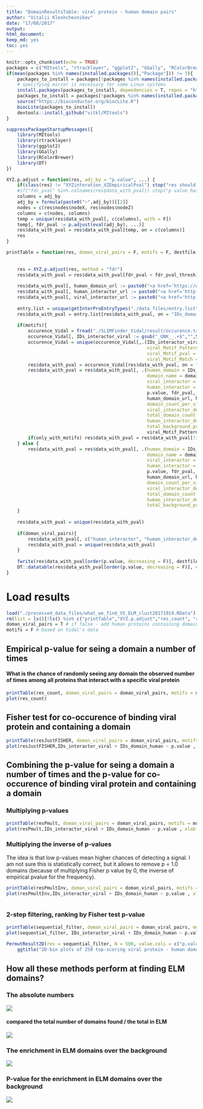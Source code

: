 ```yaml
---
title: "DomainResultsTable: viral protein - human domain pairs"
author: "Vitalii Kleshchevnikov"
date: "17/08/2017"
output: 
html_document: 
keep_md: yes
toc: yes
---
```


```r
knitr::opts_chunk$set(echo = TRUE)
packages = c("MItools", "rtracklayer", "ggplot2", "GGally", "RColorBrewer", "R.utils")
if(mean(packages %in% names(installed.packages()[,"Package"])) != 1){
    packages_to_install = packages[!packages %in% names(installed.packages()[,"Package"])]
    # specifying mirror is necessary for some Linux systems
    install.packages(packages_to_install, dependencies = T, repos = "http://mirrors.ebi.ac.uk/CRAN/")
    packages_to_install = packages[!packages %in% names(installed.packages()[,"Package"])]
    source("https://bioconductor.org/biocLite.R")
    biocLite(packages_to_install)
    devtools::install_github("vitkl/MItools")
}

suppressPackageStartupMessages({
    library(MItools)
    library(rtracklayer)
    library(ggplot2)
    library(GGally)
    library(RColorBrewer)
    library(DT)
})

XYZ.p.adjust = function(res, adj_by = "p.value", ...) {
    if(class(res) != "XYZinteration_XZEmpiricalPval") stop("res should be the output of permutationPval()")
    #if("fdr_pval" %in% colnames(res$data_with_pval)) stop("p value has already been fdr-corrected")
    columns = adj_by
    adj_by = formula(paste0("~",adj_by))[[2]]
    nodes = c(res$nodes$nodeX, res$nodes$nodeZ)
    columns = c(nodes, columns)
    temp = unique(res$data_with_pval[, c(columns), with = F])
    temp[, fdr_pval := p.adjust(eval(adj_by), ...)]
    res$data_with_pval = res$data_with_pval[temp, on = c(columns)]
    res
}

printTable = function(res, doman_viral_pairs = F, motifs = F, destfile, fdr_pval_thresh = 0.05, only_with_motifs = F){
    
    
    res = XYZ.p.adjust(res, method = "fdr")
    res$data_with_pval = res$data_with_pval[fdr_pval < fdr_pval_thresh]
    
    res$data_with_pval[, human_domain_url := paste0("<a href='https://www.ebi.ac.uk/interpro/entry/",IDs_domain_human,"'>",IDs_domain_human,"</a>")]
    res$data_with_pval[, human_interactor_url := paste0("<a href='http://www.uniprot.org/uniprot/",IDs_interactor_human,"'>",IDs_interactor_human,"</a>")]
    res$data_with_pval[, viral_interactor_url := paste0("<a href='http://www.uniprot.org/uniprot/",IDs_interactor_viral,"'>",IDs_interactor_viral,"</a>")]
    
    entry.list = unique(getInterProEntryTypes("./data_files/entry.list")[,.(IDs_domain_human = ENTRY_AC, domain_name = ENTRY_NAME)])
    res$data_with_pval = entry.list[res$data_with_pval, on = "IDs_domain_human", allow.cartesian=TRUE]
    
    if(motifs){
        occurence_Vidal = fread("./SLIMFinder_Vidal/result/occurence.txt")
        occurence_Vidal[, IDs_interactor_viral := gsub("_UNK__.+$","",Seq)]
        occurence_Vidal = unique(occurence_Vidal[,.(IDs_interactor_viral, 
                                                    viral_Motif_Pattern = Pattern,
                                                    viral_Motif_pval = Sig,
                                                    viral_Motif_Match = Match)])
        res$data_with_pval = occurence_Vidal[res$data_with_pval, on = "IDs_interactor_viral", allow.cartesian=TRUE]
        res$data_with_pval = res$data_with_pval[, .(human_domain = IDs_domain_human,
                                                    domain_name = domain_name,
                                                    viral_interactor = IDs_interactor_viral,
                                                    human_interactor = IDs_interactor_human,
                                                    p.value, fdr_pval, observed_statistic,
                                                    human_domain_url, human_interactor_url, viral_interactor_url,
                                                    domain_count_per_viral_interactor = domain_count_per_IDs_interactor_viral,
                                                    viral_interactor_degree = IDs_interactor_viral_degree, 
                                                    total_domain_count = domain_count,
                                                    human_interactor_degree = IDs_interactor_human_degree,
                                                    total_background_proteins = N_prot_w_interactors,
                                                    viral_Motif_Pattern, viral_Motif_pval, viral_Motif_Match)]
        if(only_with_motifs) res$data_with_pval = res$data_with_pval[!is.na(viral_Motif_Pattern)]
    } else {
        res$data_with_pval = res$data_with_pval[, .(human_domain = IDs_domain_human,
                                                    domain_name = domain_name,
                                                    viral_interactor = IDs_interactor_viral,
                                                    human_interactor = IDs_interactor_human,
                                                    p.value, fdr_pval, observed_statistic,
                                                    human_domain_url, human_interactor_url, viral_interactor_url,
                                                    domain_count_per_viral_interactor = domain_count_per_IDs_interactor_viral,
                                                    viral_interactor_degree = IDs_interactor_viral_degree, 
                                                    total_domain_count = domain_count,
                                                    human_interactor_degree = IDs_interactor_human_degree,
                                                    total_background_proteins = N_prot_w_interactors)]
    }
    
    res$data_with_pval = unique(res$data_with_pval)
    
    if(doman_viral_pairs){
        res$data_with_pval[, c("human_interactor", "human_interactor_degree", "human_interactor_url") := NULL]
        res$data_with_pval = unique(res$data_with_pval)
    }
    
    fwrite(res$data_with_pval[order(p.value, decreasing = F)], destfile, sep = "\t")
    DT::datatable(res$data_with_pval[order(p.value, decreasing = F)], escape = FALSE)
}
```

# Load results

```r
load("./processed_data_files/what_we_find_VS_ELM_clust20171019.RData")
rm(list = ls()[!ls() %in% c("printTable","XYZ.p.adjust","res_count", "resJustFISHER", "resPmult", "resPmultInv", "sequential_filter")])
doman_viral_pairs = T # if false - add human proteins containing domains
motifs = F # based on Vidal's data
```

## Empirical p-value for seing a domain a number of times
#### What is the chance of randomly seeing any domain the observed number of times among all proteins that interact with a specific viral protein

```r
printTable(res_count, doman_viral_pairs = doman_viral_pairs, motifs = motifs, destfile = "./results/domains_fdr_corrected_empirical_p_value.tsv")
plot(res_count)
```


## Fisher test for co-occurence of binding viral protein and containing a domain

```r
printTable(resJustFISHER, doman_viral_pairs = doman_viral_pairs, motifs = motifs, destfile = "./results/domains_fdr_corrected_fisher_test.tsv")
plot(resJustFISHER,IDs_interactor_viral + IDs_domain_human ~ p.value , xlab = "Fisher's Exact Test pvalue", breaks = seq(-0.01, 1.01, 0.01))
```

## Combining the p-value for seing a domain a number of times and the p-value for co-occurence of binding viral protein and containing a domain

### Multiplying p-values

```r
printTable(resPmult, doman_viral_pairs = doman_viral_pairs, motifs = motifs, destfile = "./results/domains_fdr_corrected_empirical_p_value_X_fisher_test.tsv")
plot(resPmult,IDs_interactor_viral + IDs_domain_human ~ p.value , xlab = "Fisher's Exact Test pvalue * \nempirical P value for observing domain in N proteins", breaks = seq(-0.01,1.01, 0.01))
```

### Multiplying the inverse of p-values

The idea is that low p-values mean higher chances of detecting a signal. I am not sure this is statistically correct, but it allows to remove p = 1.0 domains (because of multiplying Fisher p value by 0, the inverse of empirical pvalue for the frequency).

```r
printTable(resPmultInv, doman_viral_pairs = doman_viral_pairs, motifs = motifs, destfile = "./results/domains_fdr_corrected_inv_empirical_p_value_X_inv_fisher_test.tsv")
plot(resPmultInv,IDs_interactor_viral + IDs_domain_human ~ p.value , xlab = "Inverse of Fisher's Exact Test pvalue * \ninverse of empirical P value for observing domain in N proteins", breaks = seq(-0.01, 
                                                                                                                                                                                                      1.01, 0.01))
```

### 2-step filtering, ranking by Fisher test p-value

```r
printTable(sequential_filter, doman_viral_pairs = doman_viral_pairs, motifs = motifs, destfile = "./results/domains_fdr_corrected_sequential_filter.tsv")
plot(sequential_filter, IDs_interactor_viral + IDs_domain_human ~ p.value, xlab = "Fisher's Exact Test pvalue", breaks = seq(-0.01, 
                                                                                                                             1.01, 0.01))
PermutResult2D(res = sequential_filter, N = 500, value.cols = c("p.value", "Emp.p.value")) +
    ggtitle("2D-bin plots of 250 top-scoring viral protein - human domain pairs, \n statistic: count of a domain among interacting partners of a viral protein")
```

## How all these methods perform at finding ELM domains?

### The absolute numbers

![](./images/benchmarkDomains_absolute_numbers.png)

#### compared the total number of domains found / the total in ELM
![](./images/benchmarkDomains_absolute_numbers_all.png)

### The enrichment in ELM domains over the background

![](./images/benchmarkDomains_overrepresentation.png)

### P-value for the enrichment in ELM domains over the background

![](./images/benchmarkDomains_pvalue.png)
